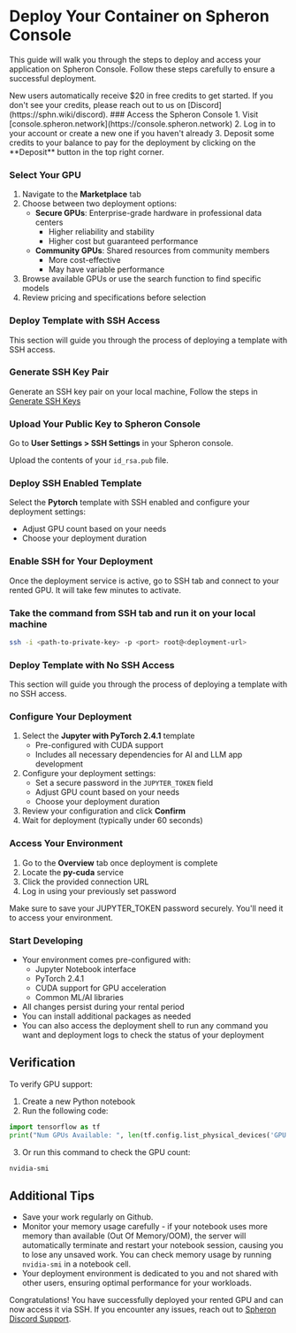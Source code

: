 
# Deploy Your Container on Spheron Console

This guide will walk you through the steps to deploy and access your application on Spheron Console. Follow these steps carefully to ensure a successful deployment.

<Callout type="info">
  New users automatically receive $20 in free credits to get started. If you don't see your credits, please reach out to us on [Discord](https://sphn.wiki/discord).
</Callout>

<Steps>
### Access the Spheron Console
1. Visit [console.spheron.network](https://console.spheron.network)
2. Log in to your account or create a new one if you haven't already
3. Deposit some credits to your balance to pay for the deployment by clicking on the **Deposit** button in the top right corner.

### Select Your GPU
1. Navigate to the **Marketplace** tab
2. Choose between two deployment options:
    - **Secure GPUs**: Enterprise-grade hardware in professional data centers
      - Higher reliability and stability
      - Higher cost but guaranteed performance
    - **Community GPUs**: Shared resources from community members
      - More cost-effective
      - May have variable performance
3. Browse available GPUs or use the search function to find specific models
4. Review pricing and specifications before selection

### Deploy Template with SSH Access
This section will guide you through the process of deploying a template with SSH access.
<Steps>
### Generate SSH Key Pair
Generate an SSH key pair on your local machine, Follow the steps in [Generate SSH Keys](/rent-gpu/deploy-container/ssh-access)

### Upload Your Public Key to Spheron Console
Go to **User Settings > SSH Settings** in your Spheron console.

Upload the contents of your `id_rsa.pub` file.

### Deploy SSH Enabled Template
Select the **Pytorch** template with SSH enabled and configure your deployment settings:

- Adjust GPU count based on your needs
- Choose your deployment duration

### Enable SSH for Your Deployment
Once the deployment service is active, go to SSH tab and connect to your rented GPU. It will take few minutes to activate.

### Take the command from SSH tab and run it on your local machine

```sh
ssh -i <path-to-private-key> -p <port> root@<deployment-url>
```
</Steps>

### Deploy Template with No SSH Access  
This section will guide you through the process of deploying a template with no SSH access.
<Steps>
### Configure Your Deployment
1. Select the **Jupyter with PyTorch 2.4.1** template
   - Pre-configured with CUDA support
   - Includes all necessary dependencies for AI and LLM app development
2. Configure your deployment settings:
   - Set a secure password in the `JUPYTER_TOKEN` field
   - Adjust GPU count based on your needs
   - Choose your deployment duration
3. Review your configuration and click **Confirm**
4. Wait for deployment (typically under 60 seconds)

### Access Your Environment
1. Go to the **Overview** tab once deployment is complete
2. Locate the **py-cuda** service
3. Click the provided connection URL
4. Log in using your previously set password

<Callout type="warning">
  Make sure to save your JUPYTER_TOKEN password securely. You'll need it to access your environment.
</Callout>

### Start Developing
- Your environment comes pre-configured with:
  - Jupyter Notebook interface
  - PyTorch 2.4.1
  - CUDA support for GPU acceleration
  - Common ML/AI libraries
- All changes persist during your rental period
- You can install additional packages as needed
- You can also access the deployment shell to run any command you want and deployment logs to check the status of your deployment
</Steps>
</Steps>


## Verification
To verify GPU support:
1. Create a new Python notebook
2. Run the following code:
```python
import tensorflow as tf
print("Num GPUs Available: ", len(tf.config.list_physical_devices('GPU')))
```
3. Or run this command to check the GPU count:
```bash
nvidia-smi
```

## Additional Tips
- Save your work regularly on Github.
- Monitor your memory usage carefully - if your notebook uses more memory than available (Out Of Memory/OOM), the server will automatically terminate and restart your notebook session, causing you to lose any unsaved work. You can check memory usage by running `nvidia-smi` in a notebook cell.
- Your deployment environment is dedicated to you and not shared with other users, ensuring optimal performance for your workloads.

Congratulations! You have successfully deployed your rented GPU and can now access it via SSH. If you encounter any issues, reach out to [Spheron Discord Support](https://sphn.wiki/discord).
